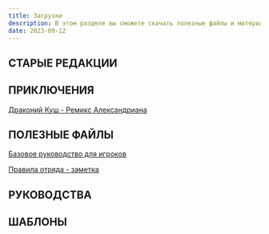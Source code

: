 ```yaml
---
title: Загрузки
description: В этом разделе вы сможете скачать полезные файлы и материалы по D&D
date: 2023-09-12
---
```


## СТАРЫЕ РЕДАКЦИИ

## ПРИКЛЮЧЕНИЯ

[Драконий Куш - Ремикс Александриана](https://cyborgsandmages.com/files/downloads/remix_drakonyego_kusha_v_0_97.pdf)


## ПОЛЕЗНЫЕ ФАЙЛЫ

[Базовое руководство для игроков](https://cyborgsandmages.com/files/downloads/basic-player-manual.pdf) 

[Правила отряда - заметка](https://cyborgsandmages.com/files/downloads/lance-troop-rules-draft-1.pdf) 
## РУКОВОДСТВА

## ШАБЛОНЫ

